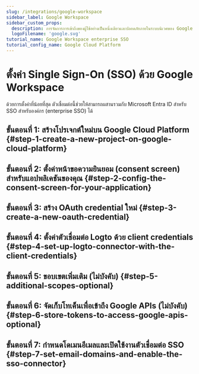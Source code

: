 ```yaml
---
slug: /integrations/google-workspace
sidebar_label: Google Workspace
sidebar_custom_props:
  description: การจัดการการเข้าถึงของผู้ใช้อย่างเป็นหนึ่งเดียวและปลอดภัยภายในระบบนิเวศของ Google (Unified and secure management of user access within the Google ecosystem)
  logoFilename: 'google.svg'
tutorial_name: Google Workspace enterprise SSO
tutorial_config_name: Google Cloud Platform
---
```




# ตั้งค่า Single Sign-On (SSO) ด้วย Google Workspace

ด้วยการตั้งค่าที่น้อยที่สุด ตัวเชื่อมต่อนี้ช่วยให้สามารถผสานรวมกับ Microsoft Entra ID สำหรับ SSO สำหรับองค์กร (enterprise SSO) ได้

<GuideTip />

## ขั้นตอนที่ 1: สร้างโปรเจกต์ใหม่บน Google Cloud Platform \{#step-1-create-a-new-project-on-google-cloud-platform}

<Step1 />

## ขั้นตอนที่ 2: ตั้งค่าหน้าขอความยินยอม (consent screen) สำหรับแอปพลิเคชันของคุณ \{#step-2-config-the-consent-screen-for-your-application}

<Step2 />

## ขั้นตอนที่ 3: สร้าง OAuth credential ใหม่ \{#step-3-create-a-new-oauth-credential}

<Step3 />

## ขั้นตอนที่ 4: ตั้งค่าตัวเชื่อมต่อ Logto ด้วย client credentials \{#step-4-set-up-logto-connector-with-the-client-credentials}

<Step4 />

## ขั้นตอนที่ 5: ขอบเขตเพิ่มเติม (ไม่บังคับ) \{#step-5-additional-scopes-optional}

<Step5 />

## ขั้นตอนที่ 6: จัดเก็บโทเค็นเพื่อเข้าถึง Google APIs (ไม่บังคับ) \{#step-6-store-tokens-to-access-google-apis-optional}

<Step6 />

## ขั้นตอนที่ 7: กำหนดโดเมนอีเมลและเปิดใช้งานตัวเชื่อมต่อ SSO \{#step-7-set-email-domains-and-enable-the-sso-connector}

<Step7 />
